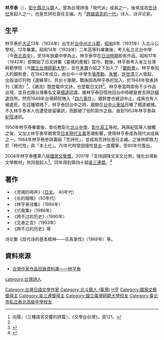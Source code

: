 {{Infobox Writer
| name        = 林亨泰
| image       = 
| imagesize   = 
| birthname   = 
| caption     = 
| pseudonym   = 亨人、恆太
| birth_date  = {{birth date and age|1924|12|11}}
| birth_place = {{TWN-JPN}}[[台中州|台中州]][[北斗郡|北斗郡]]（今[[彰化縣|彰化縣]][[北斗鎮_(台灣)|北斗鎮]]）
| death_date  = 
| death_place = 
| occupation  = 詩人
| nationality = {{ROC}}
| period      = 
| genre       = [[現代詩|現代詩]]
| education   = [[國立台灣師範大學|省立台灣師範學院]]（今台師大）畢業
| subject     = 
| movement    =  [[現代主義|現代主義]]
| notableworks=  
| magnum_opus =  
| influences  = 
| influenced  = 
| signature   = 
| patrons       = 
| awards        = [[國家文藝獎|國家文藝獎]]（2004）<br />[[吳三連獎|吳三連獎]]（2017）
| website     = 
| footnotes   = 
}}



'''林亨泰'''（{{bd|1924年|12月11日}}），[[彰化縣|彰化縣]][[北斗鎮_(臺灣)|北斗鎮]]人。曾為台灣詩壇「現代派」成員之一。後來成為[[笠诗社|笠诗社]]发起人之一，也是笠詩社首任主编。为「[[跨越语言的一代|跨越语言的一代]]」诗人、诗评论家。

== 生平 ==
林亨泰於[[大正|大正]]13年（1924年）出生於[[台中州|台中州]][[北斗郡|北斗郡]]，[[昭和|昭和]]6年（1931年）入北斗公學校，12年畢業。昭和14年（1939年）二年高等科畢業後，考入私立北台中學（今[[泰北高中|泰北高中]]），至18年放棄中學為止。林亨泰早在[[台灣日治時期|日治時期]]即有作品，昭和17年（1942年）即開始了日文詩集《靈魂的產聲》寫作。戰後，林亨泰考入省立台灣師範學院（今[[國立台灣師範大學|國立台灣師範大學]]），並在[[朱實|朱實]]介紹之下加入了「[[銀鈴會|銀鈴會]]」。林亨泰加入的銀鈴會，在1942年成立，由台中一中學生[[張彥勳|張彥勳]]、[[朱實|朱實]]、[[許世清|許世清]]三人發起，出版油印刊物《邊緣草》，共出十幾期，戰後因為林亨泰的加入，於1948年發表詩刊《潮流》<ref name="multiple">向陽，〈三種語言交響的詩篇〉，《文學@台灣》，頁121。</ref>，《潮流》既登載中文詩，也登載日文詩<ref name="multiple" />。林亨泰當時即有不少作品出現，並且也跟台灣著名文豪[[楊逵|楊逵]]認識，據林亨泰回憶他回台中時總是會去拜訪[[楊逵|楊逵]]住所。然而1949年台灣師院捲入「[[四六事件|四六事件]]」，銀鈴會也被迫中止。成員也有人被處死，在這種環境下，林亨泰回台中之時，親眼在[[台中火車站|台中火車站]]目睹了楊逵被捕。不久林亨泰本人也遭受居留審訊，而斷絕了他的寫作之路，直到1953年林亨泰與[[紀弦|紀弦]]通訊。

1950年林亨泰畢業後，曾任教彰化[[北斗中學|北斗中學]]、[[彰化高工|彰化高工]]等校。再與紀弦等人接觸之後，又加上林亨泰早期曾受[[日本|日本]][[現代主義|現代主義]]思潮影響，使得林亨泰成為現代派成員之一。1964年林亨泰參與籌組「笠詩社」，並成為笠詩社首任主编。之後林即致力於「時代性」與「本土化」。70年代時曾因慢性[[腎炎|腎炎]]一度擱筆，至80年代復出。

2004年林亨泰獲第八屆[[國家文藝獎|國家文藝獎]]。2017年「支持調降文言文比例，強化台灣新文學教材」共同發起人<ref>{{Cite web |url= http://news.ltn.com.tw/news/life/breakingnews/2185789 |title= 調降文言文比率 鍾肇政等135位作家連署支持 |author=  |date= 2017年9月6日 |publisher= 自由時報 |language= 中文 |accessdate=  |quote=  |archive-date= 2017年9月11日 |archive-url= https://web.archive.org/web/20170911115038/http://news.ltn.com.tw/news/life/breakingnews/2185789 |dead-url= no }}</ref>。同年得到第四十屆[[吳三連獎|吳三連獎]]。<ref>{{cite news|author1=楊明怡|title=第40屆吳三連獎得主公布 林亨泰、夏曼‧藍波安、梅丁衍、潘小俠獲獎|url=http://news.ltn.com.tw/news/supplement/paper/1147648|accessdate=2017-12-06|agency=自由時報|date=2017-10-31|archive-date=2018-12-05|archive-url=https://web.archive.org/web/20181205001730/http://news.ltn.com.tw/news/supplement/paper/1147648|dead-url=no}}</ref>

== 著作 ==
*《灵魂的啼声》（[[日文|日文]]， 40年代）
*《长的咽喉》（50年代）
*《林亨泰诗集》（1984年）
*《爪痕集》（1986年）
*《跨不过的历史》（1990年）
*《见者之言》（1993年）
*《跨不过的历史》等

诗论集《现代诗的基本精神——论真挚性》（1968年）等。

==資料來源==
<references />
* [https://db.nmtl.gov.tw/Site4/s6/writerinfo?id=764 台灣作家作品目錄資料庫——林亨泰] {{Wayback|url=https://db.nmtl.gov.tw/Site4/s6/writerinfo?id=764 |date=20211231232049 }}

{{DEFAULTSORT:Lin林}}
[[category:台灣詩人|category:台灣詩人]]
[[Category:台灣日語文學作家|Category:台灣日語文學作家]]
[[Category:北斗鎮人_(臺灣)|Category:北斗鎮人 (臺灣)]]
[[Category:林姓|H亨]]
[[Category:國家文藝獎得主|Category:國家文藝獎得主]]
[[Category:吳三連獎得主|Category:吳三連獎得主]]
[[Category:國立臺灣師範大學校友|Category:國立臺灣師範大學校友]]
[[Category:臺北市私立泰北高級中學校友|Category:臺北市私立泰北高級中學校友]]
